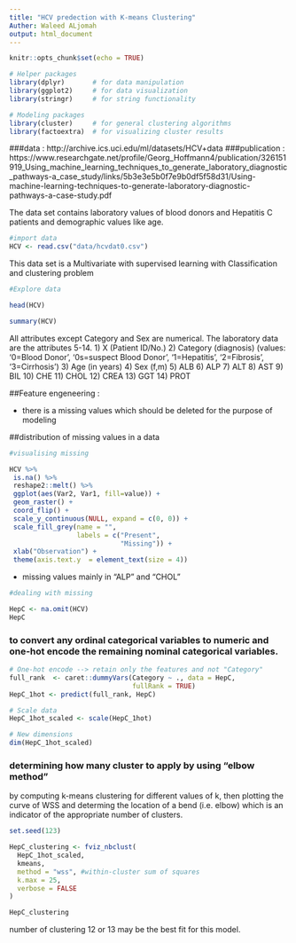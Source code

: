 ```yaml
---
title: "HCV predection with K-means Clustering"
Auther: Waleed ALjomah
output: html_document
---
```


```r
knitr::opts_chunk$set(echo = TRUE)
```


```r
# Helper packages
library(dplyr)       # for data manipulation
library(ggplot2)     # for data visualization
library(stringr)     # for string functionality

# Modeling packages
library(cluster)     # for general clustering algorithms
library(factoextra)  # for visualizing cluster results
```



###data : http://archive.ics.uci.edu/ml/datasets/HCV+data
###publication : https://www.researchgate.net/profile/Georg_Hoffmann4/publication/326151919_Using_machine_learning_techniques_to_generate_laboratory_diagnostic_pathways-a_case_study/links/5b3e3e5b0f7e9b0df5f58d31/Using-machine-learning-techniques-to-generate-laboratory-diagnostic-pathways-a-case-study.pdf

The data set contains laboratory values of blood donors and Hepatitis C patients
and demographic values like age.

```r
#import data
HCV <- read.csv("data/hcvdat0.csv")
```

This data set is a Multivariate with supervised learning with Classification and clustering problem

```r
#Explore data

head(HCV)

summary(HCV)
```

All attributes except Category and Sex are numerical. The laboratory data are the attributes 5-14.
1) X (Patient ID/No.)
2) Category (diagnosis) (values: '0=Blood Donor', '0s=suspect Blood Donor', '1=Hepatitis', '2=Fibrosis', '3=Cirrhosis')
3) Age (in years)
4) Sex (f,m)
5) ALB
6) ALP
7) ALT
8) AST
9) BIL
10) CHE
11) CHOL
12) CREA
13) GGT
14) PROT

##Feature engeneering :

- there is a missing values which should be deleted for the purpose of modeling

##distribution of missing values in a data
```r
#visualising missing

HCV %>%
 is.na() %>%
 reshape2::melt() %>%
 ggplot(aes(Var2, Var1, fill=value)) +
 geom_raster() +
 coord_flip() +
 scale_y_continuous(NULL, expand = c(0, 0)) +
 scale_fill_grey(name = "",
                 labels = c("Present",
                            "Missing")) +
 xlab("Observation") +
 theme(axis.text.y  = element_text(size = 4))
```

- missing values mainly in "ALP" and "CHOL" 


```r
#dealing with missing

HepC <- na.omit(HCV)
HepC
```

### to convert any ordinal categorical variables to numeric and one-hot encode the remaining nominal categorical variables.
```r


# One-hot encode --> retain only the features and not "Category"
full_rank  <- caret::dummyVars(Category ~ ., data = HepC, 
                               fullRank = TRUE)
HepC_1hot <- predict(full_rank, HepC)

# Scale data
HepC_1hot_scaled <- scale(HepC_1hot)

# New dimensions
dim(HepC_1hot_scaled)

```
### determining how many cluster to apply by using  "elbow method"
by computing k-means clustering for different values of k, then plotting the curve of WSS and determing the location of a bend (i.e. elbow) which is an indicator of the appropriate number of clusters.

```r
set.seed(123)

HepC_clustering <- fviz_nbclust(
  HepC_1hot_scaled, 
  kmeans, 
  method = "wss", #within-cluster sum of squares
  k.max = 25, 
  verbose = FALSE
)

HepC_clustering
```


number of clustering 12 or 13 may be the best fit for this model.






